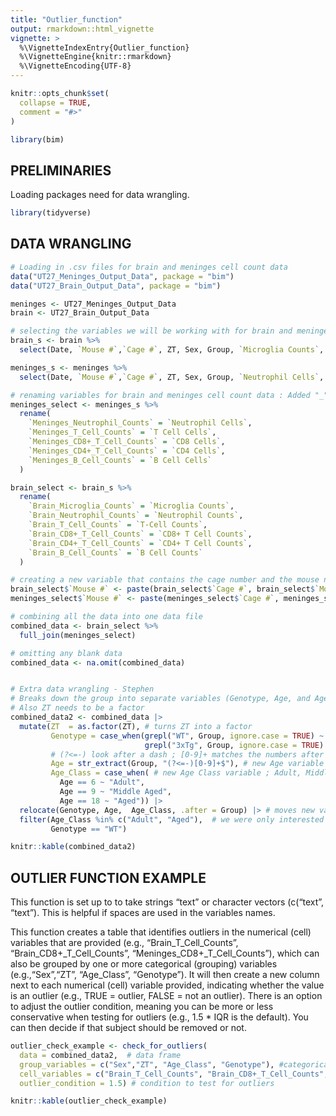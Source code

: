 ```yaml
---
title: "Outlier_function"
output: rmarkdown::html_vignette
vignette: >
  %\VignetteIndexEntry{Outlier_function}
  %\VignetteEngine{knitr::rmarkdown}
  %\VignetteEncoding{UTF-8}
---
```


```r
knitr::opts_chunk$set(
  collapse = TRUE,
  comment = "#>"
)
```

```r
library(bim)
```

## PRELIMINARIES 
Loading packages need for data wrangling. 
```r
library(tidyverse)
```

## DATA WRANGLING
```r
# Loading in .csv files for brain and meninges cell count data
data("UT27_Meninges_Output_Data", package = "bim")
data("UT27_Brain_Output_Data", package = "bim")

meninges <- UT27_Meninges_Output_Data
brain <- UT27_Brain_Output_Data

# selecting the variables we will be working with for brain and meninges cell count data
brain_s <- brain %>%
  select(Date, `Mouse #`,`Cage #`, ZT, Sex, Group, `Microglia Counts`, `Neutrophil Counts`, `T-Cell Counts`, `CD8+ T Cell Counts`, `CD4+ T Cell Counts`, `B Cell Counts`)

meninges_s <- meninges %>%
  select(Date, `Mouse #`,`Cage #`, ZT, Sex, Group, `Neutrophil Cells`, `T Cell Cells`, `CD8 Cells`, `CD4 Cells`, `B Cell Cells`)

# renaming variables for brain and meninges cell count data : Added "_" to column names - Stephen
meninges_select <- meninges_s %>%
  rename(
    `Meninges_Neutrophil_Counts` = `Neutrophil Cells`,
    `Meninges_T_Cell_Counts` = `T Cell Cells`,
    `Meninges_CD8+_T_Cell_Counts` = `CD8 Cells`,
    `Meninges_CD4+_T_Cell_Counts` = `CD4 Cells`,
    `Meninges_B_Cell_Counts` = `B Cell Cells`
  )

brain_select <- brain_s %>%
  rename(
    `Brain_Microglia_Counts` = `Microglia Counts`,
    `Brain_Neutrophil_Counts` = `Neutrophil Counts`,
    `Brain_T_Cell_Counts` = `T-Cell Counts`,
    `Brain_CD8+_T_Cell_Counts` = `CD8+ T Cell Counts`,
    `Brain_CD4+_T_Cell_Counts` = `CD4+ T Cell Counts`,
    `Brain_B_Cell_Counts` = `B Cell Counts`
  )

# creating a new variable that contains the cage number and the mouse number 
brain_select$`Mouse #` <- paste(brain_select$`Cage #`, brain_select$`Mouse #`, sep = "-")
meninges_select$`Mouse #` <- paste(meninges_select$`Cage #`, meninges_select$`Mouse #`, sep = "-")

# combining all the data into one data file 
combined_data <- brain_select %>%
  full_join(meninges_select)

# omitting any blank data 
combined_data <- na.omit(combined_data)


# Extra data wrangling - Stephen
# Breaks down the group into separate variables (Genotype, Age, and Age Class)
# Also ZT needs to be a factor
combined_data2 <- combined_data |> 
  mutate(ZT  = as.factor(ZT), # turns ZT into a factor 
         Genotype = case_when(grepl("WT", Group, ignore.case = TRUE) ~ "WT", # new Genotype variable ; WT or 3xTg 
                              grepl("3xTg", Group, ignore.case = TRUE) ~ "3xTg"), 
         # (?<=-) look after a dash ; [0-9]+ matches the numbers after ; $ to look at the end of the string
         Age = str_extract(Group, "(?<=-)[0-9]+$"), # new Age variable ; 6, 9, or 18
         Age_Class = case_when( # new Age Class variable ; Adult, Middle Aged, and Aged
           Age == 6 ~ "Adult",
           Age == 9 ~ "Middle Aged", 
           Age == 18 ~ "Aged")) |>
  relocate(Genotype, Age,  Age_Class, .after = Group) |> # moves new variables to the front to be with the rest of the categorical variables 
  filter(Age_Class %in% c("Adult", "Aged"),  # we were only interested in adult vs aged in WT
         Genotype == "WT")

knitr::kable(combined_data2)

```

## OUTLIER FUNCTION EXAMPLE
This function is set up to to take strings "text" or character vectors (c("text", "text"). This is helpful if spaces are used in the variables names. 

This function creates a table that identifies outliers in the numerical (cell) variables that are provided (e.g., "Brain_T_Cell_Counts", "Brain_CD8+_T_Cell_Counts", "Meninges_CD8+_T_Cell_Counts"), which can also be grouped by one or more categorical (grouping) variables (e.g.,"Sex","ZT", "Age_Class", "Genotype"). It will then create a new column next to each numerical (cell) variable provided, indicating whether the value is an outlier (e.g., TRUE = outlier, FALSE = not an outlier). There is an option to adjust the outlier condition, meaning you can be more or less conservative when testing for outliers (e.g., 1.5 * IQR is the default). You can then decide if that subject should be removed or not. 

```r
outlier_check_example <- check_for_outliers(
  data = combined_data2,  # data frame
  group_variables = c("Sex","ZT", "Age_Class", "Genotype"), #categorical group variables
  cell_variables = c("Brain_T_Cell_Counts", "Brain_CD8+_T_Cell_Counts", "Meninges_CD8+_T_Cell_Counts"), # numerical cell variable
  outlier_condition = 1.5) # condition to test for outliers

knitr::kable(outlier_check_example)
```
